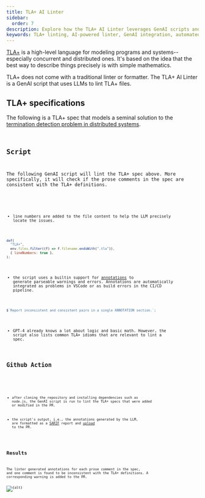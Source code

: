 ```yaml
---
title: TLA+ AI Linter
sidebar:
  order: 7
description: Explore how the TLA+ AI Linter leverages GenAI scripts and LLMs to enhance TLA+ specifications with automated linting and consistent comment verification.
keywords: TLA+ linting, AI-powered linter, GenAI integration, automated code review, distributed systems modeling
---
```



[TLA+](https://lamport.azurewebsites.net/tla/tla.html) is a high-level language for modeling programs and systems--especially
concurrent and distributed ones. It's based on the idea that the best way to describe things precisely is with simple mathematics.

TLA+ does not come with a traditional linter or formatter. The TLA+ AI Linter is a GenAI script that uses LLMs to lint TLA+ files.

## TLA+ specifications

The following is a TLA+ spec that models a seminal solution to the [termination detection problem in distributed systems](https://www.cs.utexas.edu/users/EWD/ewd09xx/EWD998.PDF).

<Code
  code={specSource}
  wrap={true}
  lang="txt"
  title="EWD998PCal.tla"
/>

## Script

The following GenAI script will lint the TLA+ spec above. More specifically, it will check if the prose comments in the spec are consistent with the TLA+ definitions.

<Code
  code={scriptSource}
  wrap={true}
  lang="js"
  title="tlAI-Linter.genai.mjs"
/>

- line numbers are added to the file content to help the LLM precisely locate the issues.

```js "lineNumbers" wrap
def(
  "TLA+",
  env.files.filter((f) => f.filename.endsWith(".tla")),
  { lineNumbers: true },
);
```

- the script uses a builtin support for [annotations](/genaiscript/reference/scripts/annotations)
  to generate parseable warnings and errors. Annotations are automatically integrated as problems
  in VSCode or as build errors in the CI/CD pipeline.

```js "annotations"
$`Report inconsistent and consistent pairs in a single ANNOTATION section.`;
```

- GPT-4 already knows a lot about logic and basic math. However, the script also lists common TLA+ idioms that are relevant to lint a spec.

## Github Action

<Code
  code={actionSource}
  wrap={true}
  lang="yaml"
  title="PR.yml"
/>

- after cloning the repository and installing dependencies such as node.js, the GenAI script is run to lint the TLA+ specs that were added or modified in the PR.

- the script's output, i.e., the annotations generated by the LLM, are formatted as a [SARIF](https://sarifweb.azurewebsites.net) report and [upload](https://docs.github.com/en/code-security/code-scanning/integrating-with-code-scanning/uploading-a-sarif-file-to-github) to the PR.

## Results

The linter generated annotations for each prose comment in the spec, and one comment is found to be inconsistent with the TLA+ definitions. A corresponding warning is added to the PR.

<Image src={src} alt={alt} />
